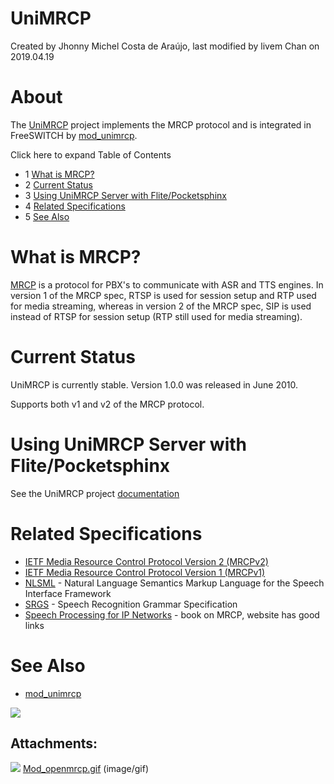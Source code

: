 
# UniMRCP 

 Created by  Jhonny Michel Costa de Araújo, last modified by  livem Chan on 2019.04.19

# About

The [UniMRCP](http://www.unimrcp.org/) project implements the MRCP protocol and is integrated in FreeSWITCH by [mod\_unimrcp](../Modules/mod_unimrcp_6586728.mdx#tts).

Click here to expand Table of Contents

* 1 [What is MRCP?](#what-is-mrcp)
* 2 [Current Status](#current-status)
* 3 [Using UniMRCP Server with Flite/Pocketsphinx](#using-unimrcp-server-with-flitepocketsphinx)
* 4 [Related Specifications](#related-specifications)
* 5 [See Also](#see-also)

# What is MRCP?

[MRCP](http://en.wikipedia.org/wiki/Media%5FResource%5FControl%5FProtocol) is a protocol for PBX's to communicate with ASR and TTS engines. In version 1 of the MRCP spec, RTSP is used for session setup and RTP used for media streaming, whereas in version 2 of the MRCP spec, SIP is used instead of RTSP for session setup (RTP still used for media streaming).

# Current Status

UniMRCP is currently stable. Version 1.0.0 was released in June 2010.

Supports both v1 and v2 of the MRCP protocol.

# Using UniMRCP Server with Flite/Pocketsphinx

See the UniMRCP project [documentation](http://www.unimrcp.org/documentation)

# Related Specifications

* [IETF Media Resource Control Protocol Version 2 (MRCPv2)](http://tools.ietf.org/html/draft-ietf-speechsc-mrcpv2-13)
* [IETF Media Resource Control Protocol Version 1 (MRCPv1)](http://www.ietf.org/rfc/rfc4463.txt)
* [NLSML](http://www.w3.org/TR/nl-spec/) \- Natural Language Semantics Markup Language for the Speech Interface Framework
* [SRGS](http://www.w3.org/TR/speech-grammar/) \- Speech Recognition Grammar Specification
* [Speech Processing for IP Networks](http://www.daveburke.org/speechproc.html) \- book on MRCP, website has good links

# See Also

* [mod\_unimrcp](../Modules/mod_unimrcp_6586728.mdx#tts)

![](/attachments/13173475/13173474.gif)

## Attachments:

![](/images/icons/bullet_blue.gif) [Mod\_openmrcp.gif](/attachments/13173475/13173474.gif) (image/gif)  


